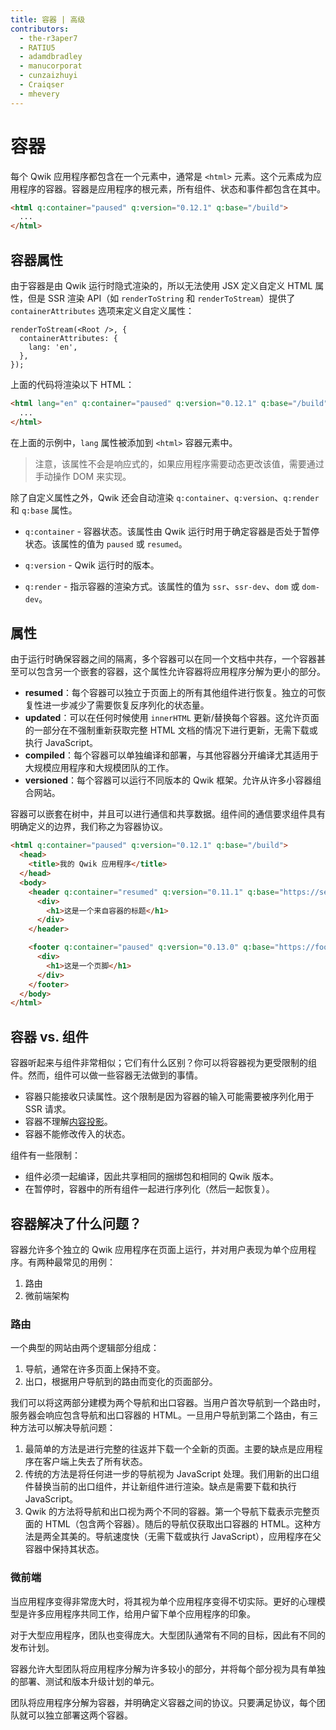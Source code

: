 ```yaml
---
title: 容器 | 高级
contributors:
  - the-r3aper7
  - RATIU5
  - adamdbradley
  - manucorporat
  - cunzaizhuyi
  - Craiqser
  - mhevery
---
```


# 容器

每个 Qwik 应用程序都包含在一个元素中，通常是 `<html>` 元素。这个元素成为应用程序的容器。容器是应用程序的根元素，所有组件、状态和事件都包含在其中。

```html
<html q:container="paused" q:version="0.12.1" q:base="/build">
  ...
</html>
```

## 容器属性

由于容器是由 Qwik 运行时隐式渲染的，所以无法使用 JSX 定义自定义 HTML 属性，但是 SSR 渲染 API（如 `renderToString` 和 `renderToStream`）提供了 `containerAttributes` 选项来定义自定义属性：

```tsx
renderToStream(<Root />, {
  containerAttributes: {
    lang: 'en',
  },
});
```

上面的代码将渲染以下 HTML：

```html
<html lang="en" q:container="paused" q:version="0.12.1" q:base="/build">
  ...
</html>
```

在上面的示例中，`lang` 属性被添加到 `<html>` 容器元素中。

> 注意，该属性不会是响应式的，如果应用程序需要动态更改该值，需要通过手动操作 DOM 来实现。

除了自定义属性之外，Qwik 还会自动渲染 `q:container`、`q:version`、`q:render` 和 `q:base` 属性。

- `q:container` - 容器状态。该属性由 Qwik 运行时用于确定容器是否处于暂停状态。该属性的值为 `paused` 或 `resumed`。

- `q:version` - Qwik 运行时的版本。

- `q:render` - 指示容器的渲染方式。该属性的值为 `ssr`、`ssr-dev`、`dom` 或 `dom-dev`。

## 属性

由于运行时确保容器之间的隔离，多个容器可以在同一个文档中共存，一个容器甚至可以包含另一个嵌套的容器，这个属性允许容器将应用程序分解为更小的部分。

- **resumed**：每个容器可以独立于页面上的所有其他组件进行恢复。独立的可恢复性进一步减少了需要恢复反序列化的状态量。
- **updated**：可以在任何时候使用 `innerHTML` 更新/替换每个容器。这允许页面的一部分在不强制重新获取完整 HTML 文档的情况下进行更新，无需下载或执行 JavaScript。
- **compiled**：每个容器可以单独编译和部署，与其他容器分开编译尤其适用于大规模应用程序和大规模团队的工作。
- **versioned**：每个容器可以运行不同版本的 Qwik 框架。允许从许多小容器组合网站。

容器可以嵌套在树中，并且可以进行通信和共享数据。组件间的通信要求组件具有明确定义的边界，我们称之为容器协议。

```html
<html q:container="paused" q:version="0.12.1" q:base="/build">
  <head>
    <title>我的 Qwik 应用程序</title>
  </head>
  <body>
    <header q:container="resumed" q:version="0.11.1" q:base="https://server.a/build">
      <div>
        <h1>这是一个来自容器的标题</h1>
      </div>
    </header>

    <footer q:container="paused" q:version="0.13.0" q:base="https://footer.server.b/">
      <div>
        <h1>这是一个页脚</h1>
      </div>
    </footer>
  </body>
</html>
```

## 容器 vs. 组件

容器听起来与组件非常相似；它们有什么区别？你可以将容器视为更受限制的组件。然而，组件可以做一些容器无法做到的事情。

- 容器只能接收只读属性。这个限制是因为容器的输入可能需要被序列化用于 SSR 请求。
- 容器不理解[内容投影](../../components/slots/index.mdx)。
- 容器不能修改传入的状态。

组件有一些限制：

- 组件必须一起编译，因此共享相同的捆绑包和相同的 Qwik 版本。
- 在暂停时，容器中的所有组件一起进行序列化（然后一起恢复）。

## 容器解决了什么问题？

容器允许多个独立的 Qwik 应用程序在页面上运行，并对用户表现为单个应用程序。有两种最常见的用例：

1. 路由
2. 微前端架构

### 路由

一个典型的网站由两个逻辑部分组成：

1. 导航，通常在许多页面上保持不变。
2. 出口，根据用户导航到的路由而变化的页面部分。

我们可以将这两部分建模为两个导航和出口容器。当用户首次导航到一个路由时，服务器会响应包含导航和出口容器的 HTML。一旦用户导航到第二个路由，有三种方法可以解决导航问题：

1. 最简单的方法是进行完整的往返并下载一个全新的页面。主要的缺点是应用程序在客户端上失去了所有状态。
2. 传统的方法是将任何进一步的导航视为 JavaScript 处理。我们用新的出口组件替换当前的出口组件，并让新组件进行渲染。缺点是需要下载和执行 JavaScript。
3. Qwik 的方法将导航和出口视为两个不同的容器。第一个导航下载表示完整页面的 HTML（包含两个容器）。随后的导航仅获取出口容器的 HTML。这种方法是两全其美的。导航速度快（无需下载或执行 JavaScript），应用程序在父容器中保持其状态。

### 微前端

当应用程序变得非常庞大时，将其视为单个应用程序变得不切实际。更好的心理模型是许多应用程序共同工作，给用户留下单个应用程序的印象。

对于大型应用程序，团队也变得庞大。大型团队通常有不同的目标，因此有不同的发布计划。

容器允许大型团队将应用程序分解为许多较小的部分，并将每个部分视为具有单独的部署、测试和版本升级计划的单元。

团队将应用程序分解为容器，并明确定义容器之间的协议。只要满足协议，每个团队就可以独立部署这两个容器。
